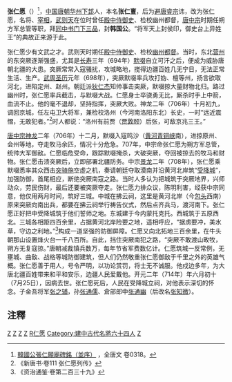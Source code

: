 {{Otheruses|张仁愿 (消歧义)|subject=[[唐朝|唐朝]]的一位大臣}}
{{東亞男性歷史人物
|名稱=张仁愿
|國家=唐、[[武周|武周]]
|姓名= 张仁愿
|初名=张仁亶 
|身份= 大臣
|最高職務=[[宰相|宰相]]
|位階=正一品
|封爵=韩国公
|族裔= [[汉族|汉族]]
|籍貫= 华州下邽(今[[渭南市|渭南市]][[临渭区|临渭区]]下吉镇)
|逝世日期= 714年
}}

'''张仁愿'''（{{bd|7世纪|？|714年||Z张}}）<ref>[https://zh.wikisource.org/wiki/%E5%85%A8%E5%94%90%E6%96%87/%E5%8D%B70318#%E9%9F%93%E5%9C%8B%E5%85%AC%E5%BC%B5%E4%BB%81%E9%A1%98%E5%BB%9F%E7%A2%91%E9%8A%98%EF%BC%88%E4%B8%A6%E5%BA%8F%EF%BC%89 韓國公張仁願廟碑銘（並序）] {{Wayback|url=https://zh.wikisource.org/wiki/%E5%85%A8%E5%94%90%E6%96%87/%E5%8D%B70318#%E9%9F%93%E5%9C%8B%E5%85%AC%E5%BC%B5%E4%BB%81%E9%A1%98%E5%BB%9F%E7%A2%91%E9%8A%98%EF%BC%88%E4%B8%A6%E5%BA%8F%EF%BC%89 |date=20210727021824 }}，全唐文 卷0318。</ref>，[[中国|中国]][[唐朝|唐朝]][[华州|华州]][[下邽|下邽]]人，本名'''张仁亶'''，后为[[避讳|避]][[唐睿宗|唐睿宗]]讳，改为张仁愿，名将、[[宰相|宰相]]，[[武则天|武则天]]在位时曾任[[殿中侍御史|殿中侍御史]]、检校幽州都督，[[唐中宗|唐中宗]]时期任朔方军总管等职，拜[[同中书门下三品|同中书门下三品]]，封'''韩国公'''。“将军天上封侯印，御史台上异姓王”的典故正来源于此。

张仁愿少有文武之才。武则天时期任[[殿中侍御史|殿中侍御史]]、检校[[幽州|幽州]][[都督|都督]]。当时，东北[[营州|营州]]的东突厥逐渐强盛，尤其是[[長壽_(武周)|长寿]]三年（694年）[[默啜|默啜]]自立可汗之后，便成为威胁唐朝北疆的大患。突厥常常入寇骚扰，攻城略地，搅得边疆百姓几无宁日，无法正常生活、生产。[[武周|武周]][[圣历|圣历]]元年（698年），突厥默啜率兵攻打妫、檀等州，扬言欲取河北，进陷定州、赵州。朝廷派[[狄仁杰|狄仁杰]]知帅事击突厥，默啜掠大量财物北归。路过幽州时，张仁愿率兵截击，与默啜大战。仁愿身士卒骁勇无比，厮杀时手上中箭，血流不止。他的毫不退却，坚持指挥，突厥大败。神龙二年（706年）十月初九，调回京城，任左屯卫大将军，兼检校洛州（今河南洛阳东北）长史，一时“远近震慴，无敢犯者。”<ref>《新唐书·卷111 张仁愿列传》</ref>时人都说：“洛州有前贾（[[贾敦颐|贾敦颐]]）后张，可敌京兆三王。”

[[唐中宗|唐中宗]][[神龙|神龙]]二年（706年）十二月，默啜入寇鸣沙（[[黄河|黄河]][[青铜峡|青铜峡]]南），进掠原州、会州等地，夺走牧马余匹，情况十分危急。707年，中宗命张仁愿为朔方军总管，统帅大军御敌。仁愿临危受命，跟踪默啜掩杀，大破突厥，夺回被掠去的牧马和财物。张仁愿击溃突厥后，立即部署北疆防务。中宗[[景龙|景龙]]二年（708年），张仁愿乘默啜悉率其众西击[[突骑施|突骑施]]空虚之机，奏请朝廷夺取漠南并沿黄河北岸筑“[[受降城|受降城]]”，加强防御，首尾相应，断绝突厥南寇之路。当时人多认为把城筑于突厥地界，兴师动众，劳民伤财，最后还要被突厥夺走。张仁愿力排众议，陈明利害，经获中宗同意，他仅用两月时间，筑好三城。中城在拂云祠，这里是黄河北岸（今[[包头|包头]]西南）原来突厥向南出兵，都要在拂云祠举行祷告仪式，然后点齐兵马，渡河南下。张仁愿正好把中受降城筑于他们誓师之地。东城建于今内蒙托克托。西城筑于五原西北。三城各相距四百余里，占据黄河北岸险要之地，遥相呼应，“据虏要冲，美水草，守边之利地。”<ref>《资治通鉴·卷第二百三十九》</ref>构成一道坚强的防御屏障。仁愿又向北拓地三百余里，在牛头朝那山设置烽火台一千八百所。自此，挡住突厥南犯之路，“突厥不敢渡山畋牧，朔方无复寇掠。”唐朝减裁镇兵数万，每年节省军费数亿计。仁愿筑城一反常例，无壅城、曲敌、战格等城防御建筑，但人们仍然敬重张仁愿御敌于千里之外的英雄气概。张仁愿善于用人，号令严明，以功论赏罚，将士无不诚服。他戍边多年，为大唐北疆百姓带来和平和安乐，边疆人民爱戴他。开元二年（714年）年六月初十（7月25日），因病去世。张仁愿死后，人民在受降城立祠，对他表示深切的怀念。子金吾将军[[张之辅|张之辅]]，孙[[张通儒|张通儒]]、倉部郎中[[张通幽|张通幽]]（后改名[[张知微|张知微]]）。

== 注釋 ==
{{reflist}}
[[Category:唐朝國公|Z]]
[[Category:唐朝宰相|Z]]
[[Category:唐朝军事人物|Z]]
[[Category:渭南人|Z]]
[[Category:张姓|R仁愿]]
[[Category:建中古代名將六十四人|Category:建中古代名將六十四人]]
[[Category:朔方道大总管|Z]]